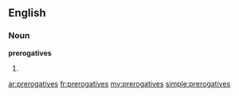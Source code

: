 ==English==

===Noun===
'''prerogatives'''

# {{plural of|prerogative}}

[[ar:prerogatives]]
[[fr:prerogatives]]
[[my:prerogatives]]
[[simple:prerogatives]]